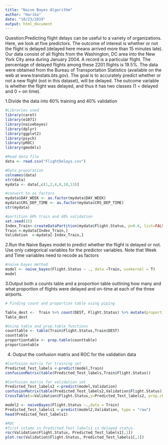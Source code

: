---
title: "Naive Bayes Algorithm"
author: "Harika"
date: "10/23/2019"
output: html_document
---
Question:Predicting flight delays can be useful to a variety of organizations. Here,
we look at five predictors. The outcome of interest is whether or not the flight is delayed (delayed here means
arrived more than 15 minutes late). Our data consist of all flights from the Washington, DC area into the New York City area during January 2004. A record is a particular flight. The percentage of delayed flights among these 2201 flights
is 19.5%. The data were obtained from the Bureau of Transportation Statistics (available on the web at www.transtats.bts.gov). The goal is to accurately predict whether or not a new flight (not in this dataset), will be delayed. The outcome variable is whether the flight was delayed, and thus it has two classes (1 = delayed
and 0 = on time).


1.Divide the data into 60% training and 40% validation
```{r}
#Libraries used 
library(caret)
library(e1071)  
library(naivebayes)
library(dplyr)
library(ggplot2)
library(psych)
library(pROC)
library(gmodels)

#Read data file
data <- read.csv("FlightDelays.csv")

#Data preparation
colnames(data)
str(data)
mydata <- data[,c(1,2,4,8,10,13)]

#convert to as factors
mydata$DAY_WEEK <- as.factor(mydata$DAY_WEEK)
mydata$CRS_DEP_TIME <- as.factor(mydata$CRS_DEP_TIME)
str(mydata)

#partition 60% train and 40% validation
set.seed(15)
Index_Train<-createDataPartition(mydata$Flight.Status, p=0.6, list=FALSE)
Train <-mydata[Index_Train,]
Validation  <-mydata[-Index_Train,]

```

2.Run the Naive Bayes model to predict whether the flight is delayed or not. Use only categorical variables for the predictor variables. Note that Week and Time variables need to recode as factors

```{r}
#naive bayes method
model <- naive_bayes(Flight.Status ~ ., data =Train, usekernel = T)
model
```
3.Output both a counts table and a proportion table outlining how many and what proportion of flights were delayed and on-time at each of the three airports.

```{r}
# Finding count and proportion table using piping 

Table_dest <-  Train %>% count(DEST, Flight.Status) %>% mutate(proportion_table = prop.table(n))
Table_dest

#Using table and prop.table functions
counttable <- table(Train$Flight.Status,Train$DEST)
counttable
proportiontable <- prop.table(counttable)
proportiontable

```
4.	Output the confusion matrix and ROC for the validation data

```{r}
#Confusion matrix for training set
Predicted_Test_labels <-predict(model,Train)
confusionMatrix(table(Predicted_Test_labels,Train$Flight.Status))

#Confusion matrix for validation set
Predicted_Test_labels2 <-predict(model,Validation)
confusionMatrix(table(Predicted_Test_labels2,Validation$Flight.Status))
CrossTable(x=Validation$Flight.Status,y=Predicted_Test_labels2, prop.chisq = FALSE) 

model2 <- naiveBayes(Flight.Status ~.,data = Train)
Predicted_Test_labels1 <-predict(model2,Validation, type = "raw")
head(Predicted_Test_labels1)

#ROC
#first column in Predicted_Test_labels1 is delayed status.
roc(Validation$Flight.Status, Predicted_Test_labels1[,1])
plot.roc(Validation$Flight.Status, Predicted_Test_labels1[,1])
```

